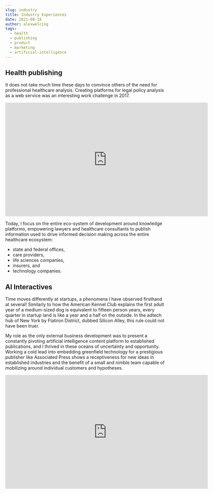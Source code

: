 ```yaml
---
slug: industry
title: Industry Experiences
date: 2021-08-18
author: alexwelcing
tags:
  - health
  - publishing
  - product
  - marketing
  - artificial-intelligence
---
```

## Health publishing

It does not take much time these days to convince others of the need for professional healthcare analysis. Creating platforms for legal policy analysis as a web service was an interesting work challenge in 2017. 

<iframe width="640" height="360" src="https://www.loom.com/embed/74befe0ecc8c48738340cfd065487fc7" frameborder="0" webkitallowfullscreen mozallowfullscreen allowfullscreen></iframe>

Today, I focus on the entire eco-system of development around knowledge platforms, empowering lawyers and healthcare consultants to publish information used to drive informed decision making across the entire healthcare ecosystem: 

* state and federal offices, 
* care providers, 
* life sciences companies, 
* insurers, and 
* technology companies.

## AI Interactives

Time moves differently at startups, a phenomena I have observed firsthand at several! Similarly to how the American Kennel Club explains the first adult year of a medium-sized dog is equivalent to fifteen person years, every quarter in startup land is like a year and a half on the outside. In the adtech hub of New York by Flatiron District, dubbed Silicon Alley, this rule could not have been truer.

My role as the only external business development was to present a constantly pivoting artificial intelligence content platform to established publications, and I thrived in these oceans of uncertainty and opportunity. Working a cold lead into embedding greenfield technology for a prestigious publisher like Associated Press shows a receptiveness for new ideas in established industries and the benefit of a small and nimble team capable of mobilizing around individual customers and hypotheses. 

<iframe width="640" height="360" src="https://www.loom.com/embed/19fdebe0fd204c0eb6e6661bfa71a2c5" frameborder="0" webkitallowfullscreen mozallowfullscreen allowfullscreen></iframe>